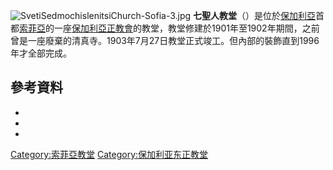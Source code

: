 [[File:SvetiSedmochislenitsiChurch-Sofia-3.jpg|right]]
'''七聖人教堂'''（{{lang-bg|църква „Свети Седмочисленици“}}）是位於[[保加利亞|保加利亞]]首都[[索菲亞|索菲亞]]的一座[[保加利亞正教會|保加利亞正教會]]的教堂，教堂修建於1901年至1902年期間，之前曾是一座廢棄的清真寺。1903年7月27日教堂正式竣工。但內部的裝飾直到1996年才全部完成。

==參考資料==
{{commonscat|Sveti Sedmochislenitsi Church}}
* {{cite web 
 |last=Miteva 
 |first=Zhanet 
 |date=2001-02-01 
 |url=http://www.digsys.bg/bgnews/show_story.html?issue=232859488&media=1523776&class=170645920&story=232864160 
 |title=The Sveti Sedmochislenitsi Temple 
 |publisher=Demokratsiya Newspaper 
 |language=bg 
 |accessdate=2006-06-15 
 |deadurl=yes 
 |archiveurl=https://web.archive.org/web/20070926235048/http://www.digsys.bg/bgnews/show_story.html?issue=232859488&media=1523776&class=170645920&story=232864160 
 |archivedate=2007-09-26 
 }}
* {{cite news
 |url         = http://imoti.net/news/news.php?id=452
 |title       = The Sofia church "Sveti Sedmochislenitsi" had once been a mosque
 |publisher   = Imoti.net
 |date        = 2002-08-09
 |accessdate  = 2006-06-15
 |deadurl     = yes
 |archiveurl  = https://web.archive.org/web/20050512011015/http://imoti.net/news/news.php?id=452
 |archivedate = 2005-05-12
}}
* {{cite web 
 |date=2003 
 |last=Karamihaleva 
 |first=Al. 
 |url=http://synpress.bglink.net/15-2003/15-sedmochislenici.htm 
 |title=100th anniversary of the temple "Sveti Sedmochislenitsi" 
 |language=bg 
 |publisher=Tsarkoven Vestnik 
 |accessdate=2006-06-15 
 |deadurl=yes 
 |archiveurl=https://web.archive.org/web/20050104234233/http://synpress.bglink.net/15-2003/15-sedmochislenici.htm 
 |archivedate=2005-01-04 
 }}

[[Category:索菲亞教堂|Category:索菲亞教堂]]
[[Category:保加利亚东正教堂|Category:保加利亚东正教堂]]